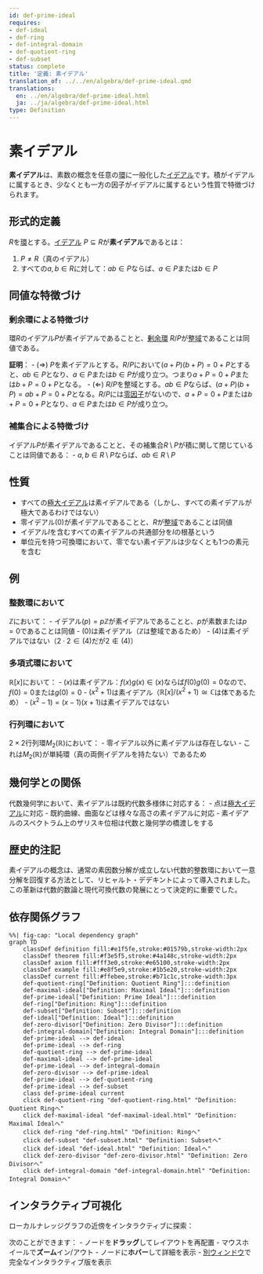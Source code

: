 ```yaml
---
id: def-prime-ideal
requires:
- def-ideal
- def-ring
- def-integral-domain
- def-quotient-ring
- def-subset
status: complete
title: '定義: 素イデアル'
translation_of: ../../en/algebra/def-prime-ideal.qmd
translations:
  en: ../en/algebra/def-prime-ideal.html
  ja: ../ja/algebra/def-prime-ideal.html
type: Definition
---
```


# 素イデアル {#def-prime-ideal}

**素イデアル**は、素数の概念を任意の[環](def-ring.qmd)に一般化した[イデアル](def-ideal.qmd)です。積がイデアルに属するとき、少なくとも一方の因子がイデアルに属するという性質で特徴づけられます。

## 形式的定義

$R$を[環](def-ring.qmd)とする。[イデアル](def-ideal.qmd) $P \subseteq R$が**素イデアル**であるとは：

1. $P \neq R$（真のイデアル）
2. すべての$a, b \in R$に対して：$ab \in P$ならば、$a \in P$または$b \in P$

## 同値な特徴づけ

### 剰余環による特徴づけ

環$R$のイデアル$P$が素イデアルであることと、[剰余環](def-quotient-ring.qmd) $R/P$が[整域](def-integral-domain.qmd)であることは同値である。

**証明**：
- ($\Rightarrow$) $P$を素イデアルとする。$R/P$において$(a + P)(b + P) = 0 + P$とすると、$ab \in P$となり、$a \in P$または$b \in P$が成り立つ。つまり$a + P = 0 + P$または$b + P = 0 + P$となる。
- ($\Leftarrow$) $R/P$を整域とする。$ab \in P$ならば、$(a + P)(b + P) = ab + P = 0 + P$となる。$R/P$には[零因子](def-zero-divisor.qmd)がないので、$a + P = 0 + P$または$b + P = 0 + P$となり、$a \in P$または$b \in P$が成り立つ。

### 補集合による特徴づけ

イデアル$P$が素イデアルであることと、その補集合$R \setminus P$が積に関して閉じていることは同値である：
- $a, b \in R \setminus P$ならば、$ab \in R \setminus P$

## 性質

- すべての[極大イデアル](def-maximal-ideal.qmd)は素イデアルである（しかし、すべての素イデアルが極大であるわけではない）
- 零イデアル$(0)$が素イデアルであることと、$R$が[整域](def-integral-domain.qmd)であることは同値
- イデアル$I$を含むすべての素イデアルの共通部分を$I$の根基という
- 単位元を持つ可換環において、零でない素イデアルは少なくとも1つの素元を含む

## 例

### 整数環において

$\mathbb{Z}$において：
- イデアル$(p) = p\mathbb{Z}$が素イデアルであることと、$p$が素数または$p = 0$であることは同値
- $(0)$は素イデアル（$\mathbb{Z}$は整域であるため）
- $(4)$は素イデアルではない（$2 \cdot 2 \in (4)$だが$2 \notin (4)$）

### 多項式環において

$\mathbb{R}[x]$において：
- $(x)$は素イデアル：$f(x)g(x) \in (x)$ならば$f(0)g(0) = 0$なので、$f(0) = 0$または$g(0) = 0$
- $(x^2 + 1)$は素イデアル（$\mathbb{R}[x]/(x^2 + 1) \cong \mathbb{C}$は体であるため）
- $(x^2 - 1) = (x-1)(x+1)$は素イデアルではない

### 行列環において

$2 \times 2$行列環$M_2(\mathbb{R})$において：
- 零イデアル以外に素イデアルは存在しない
- これは$M_2(\mathbb{R})$が単純環（真の両側イデアルを持たない）であるため

## 幾何学との関係

代数幾何学において、素イデアルは既約代数多様体に対応する：
- 点は[極大イデアル](def-maximal-ideal.qmd)に対応
- 既約曲線、曲面などは様々な高さの素イデアルに対応
- 素イデアルのスペクトラム上のザリスキ位相は代数と幾何学の橋渡しをする

## 歴史的注記

素イデアルの概念は、通常の素因数分解が成立しない代数的整数環において一意分解を回復する方法として、リヒャルト・デデキントによって導入されました。この革新は代数的数論と現代可換代数の発展にとって決定的に重要でした。

## 依存関係グラフ

```mermaid
%%| fig-cap: "Local dependency graph"
graph TD
    classDef definition fill:#e1f5fe,stroke:#01579b,stroke-width:2px
    classDef theorem fill:#f3e5f5,stroke:#4a148c,stroke-width:2px
    classDef axiom fill:#fff3e0,stroke:#e65100,stroke-width:2px
    classDef example fill:#e8f5e9,stroke:#1b5e20,stroke-width:2px
    classDef current fill:#ffebee,stroke:#b71c1c,stroke-width:3px
    def-quotient-ring["Definition: Quotient Ring"]:::definition
    def-maximal-ideal["Definition: Maximal Ideal"]:::definition
    def-prime-ideal["Definition: Prime Ideal"]:::definition
    def-ring["Definition: Ring"]:::definition
    def-subset["Definition: Subset"]:::definition
    def-ideal["Definition: Ideal"]:::definition
    def-zero-divisor["Definition: Zero Divisor"]:::definition
    def-integral-domain["Definition: Integral Domain"]:::definition
    def-prime-ideal --> def-ideal
    def-prime-ideal --> def-ring
    def-quotient-ring --> def-prime-ideal
    def-maximal-ideal --> def-prime-ideal
    def-prime-ideal --> def-integral-domain
    def-zero-divisor --> def-prime-ideal
    def-prime-ideal --> def-quotient-ring
    def-prime-ideal --> def-subset
    class def-prime-ideal current
    click def-quotient-ring "def-quotient-ring.html" "Definition: Quotient Ringへ"
    click def-maximal-ideal "def-maximal-ideal.html" "Definition: Maximal Idealへ"
    click def-ring "def-ring.html" "Definition: Ringへ"
    click def-subset "def-subset.html" "Definition: Subsetへ"
    click def-ideal "def-ideal.html" "Definition: Idealへ"
    click def-zero-divisor "def-zero-divisor.html" "Definition: Zero Divisorへ"
    click def-integral-domain "def-integral-domain.html" "Definition: Integral Domainへ"
```

## インタラクティブ可視化

ローカルナレッジグラフの近傍をインタラクティブに探索：

::: {.graph-viz data-id="def-prime-ideal" data-width="700" data-height="500"}
:::

次のことができます：
- ノードを**ドラッグ**してレイアウトを再配置
- マウスホイールで**ズーム**イン/アウト
- ノードに**ホバー**して詳細を表示
- [別ウィンドウ](../../output/interactive/def-prime-ideal.html){target="_blank"}で完全なインタラクティブ版を表示
